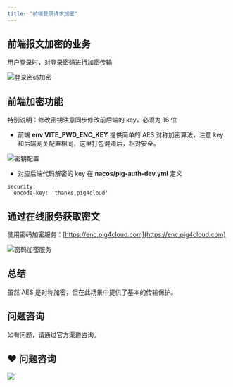 ```yaml
---
title: "前端登录请求加密"
---
```


## 前端报文加密的业务

用户登录时，对登录密码进行加密传输

![登录密码加密](https://pigx.coding.net/p/oss/d/oss1/git/raw/master/2020-9/20200915164251.png)

## 前端加密功能

<Warning>特别说明：修改密钥注意同步修改前后端的 key，必须为 16 位</Warning>

- 前端 **env VITE_PWD_ENC_KEY** 提供简单的 AES 对称加密算法，注意 key 和后端网关配置相同，这里打包混淆后，相对安全。

![密钥配置](https://minio.pigx.top/oss/202307/1690082310.png)

- 对应后端代码解密的 key 在 **nacos/pig-auth-dev.yml** 定义

```shell
security:
  encode-key: 'thanks,pig4cloud'
```

## 通过在线服务获取密文

使用密码加密服务：[https://enc.pig4cloud.com](https://enc.pig4cloud.com)

![密码加密服务](https://minio.pigx.vip/oss/1638683003.png)

## 总结

虽然 AES 是对称加密，但在此场景中提供了基本的传输保护。

## 问题咨询

如有问题，请通过官方渠道咨询。

## ❤  问题咨询
![](https://cdn.nlark.com/yuque/0/2022/gif/283679/1662563973685-c22e9831-db66-42b5-973f-886d25d1e0e7.gif)

